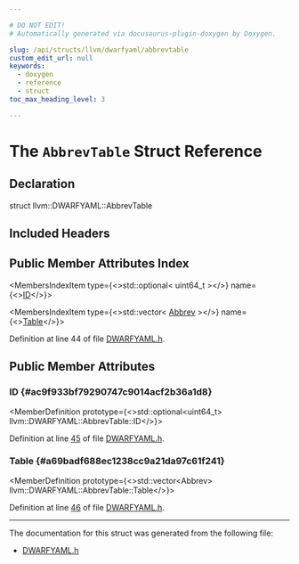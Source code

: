 ```yaml
---

# DO NOT EDIT!
# Automatically generated via docusaurus-plugin-doxygen by Doxygen.

slug: /api/structs/llvm/dwarfyaml/abbrevtable
custom_edit_url: null
keywords:
  - doxygen
  - reference
  - struct
toc_max_heading_level: 3

---
```





# The `AbbrevTable` Struct Reference

<DoxygenPage pluginConfig={pluginConfig}>



## Declaration

<CodeBlock>struct llvm::DWARFYAML::AbbrevTable</CodeBlock>

## Included Headers

<IncludesList>
<IncludesListItem
  filePath="llvm/ObjectYAML/DWARFYAML.h"
  permalink="/docs/api/files/include/include/llvm/include/llvm/objectyaml/dwarfyaml-h"
  isLocal="true" />
</IncludesList>

## Public Member Attributes Index

<MembersIndex>

<MembersIndexItem
  type={<>std::optional&lt; uint64&#95;t &gt;</>}
  name={<><a href="#ac9f933bf79290747c9014acf2b36a1d8">ID</a></>}>
</MembersIndexItem>

<MembersIndexItem
  type={<>std::vector&lt; <a href="/docs/api/structs/llvm/dwarfyaml/abbrev">Abbrev</a> &gt;</>}
  name={<><a href="#a69badf688ec1238cc9a21da97c61f241">Table</a></>}>
</MembersIndexItem>

</MembersIndex>


Definition at line 44 of file <a href="/docs/api/files/include/include/llvm/include/llvm/objectyaml/dwarfyaml-h">DWARFYAML.h</a>.

<SectionDefinition>

## Public Member Attributes

### ID {#ac9f933bf79290747c9014acf2b36a1d8}

<MemberDefinition
  prototype={<>std::optional&lt;uint64&#95;t&gt; llvm::DWARFYAML::AbbrevTable::ID</>}>

Definition at line <a href="/docs/api/files/include/include/llvm/include/llvm/objectyaml/dwarfyaml-h/#l00045">45</a> of file <a href="/docs/api/files/include/include/llvm/include/llvm/objectyaml/dwarfyaml-h">DWARFYAML.h</a>.
</MemberDefinition>

### Table {#a69badf688ec1238cc9a21da97c61f241}

<MemberDefinition
  prototype={<>std::vector&lt;Abbrev&gt; llvm::DWARFYAML::AbbrevTable::Table</>}>

Definition at line <a href="/docs/api/files/include/include/llvm/include/llvm/objectyaml/dwarfyaml-h/#l00046">46</a> of file <a href="/docs/api/files/include/include/llvm/include/llvm/objectyaml/dwarfyaml-h">DWARFYAML.h</a>.
</MemberDefinition>

</SectionDefinition>

<hr/>

The documentation for this struct was generated from the following file:

<ul>
<li><a href="/docs/api/files/include/include/llvm/include/llvm/objectyaml/dwarfyaml-h">DWARFYAML.h</a></li>
</ul>

</DoxygenPage>
